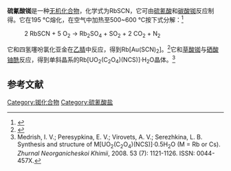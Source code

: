 {{Chembox
| Name = 
| NameEn = 
|CustomizedImage=[[File:Thiocyanat-Ion.svg|File:Thiocyanat-Ion.svg]][[File:Rb+.svg|File:Rb+.svg]]
| IUPACName = 
| IUPACNameZh = 
| OtherNames = 硫氰化铷
| Section1 = {{Chembox Identifiers
|   CASNo = 3879-02-5
|   CASNo_Ref = {{cascite|correct|CAS}}
|   PubChem = 
|   SMILES = [Rb+].[S-]C#N }}
| Section2 = {{Chembox Properties
|   Formula = RbSCN
|   MolarMass = 
|   Appearance = 
|   Density = 2.557 g·cm<sup>−3</sup><ref>Prisyazhnyi, V. D.; Zmievskaya, T. A. Physical-​chemical character of melts of complex compounds alkaline metal thiocyanate, trifluoroacetate-​crown-​ether. ''Ukrainskii Khimicheskii Zhurnal (Russian Edition)'', 2003. 69 (5-6): 9-16. ISSN: 0041-6045.</ref>
|   MeltingPtC = 195
|   BoilingPt = 
|   Solubility =  }}
| Section3 = {{Chembox Hazards
|   MainHazards = 
|   FlashPt = 
|   Autoignition =  }}
}}
'''硫氰酸铷'''是一种[[无机化合物|无机化合物]]，化学式为RbSCN，它可由[[硫氰酸|硫氰酸]]和[[碳酸铷|碳酸铷]]反应制得。它在195 °C熔化，在空气中加热至500~600 °C按下式分解：<ref>{{cite journal|last1=Ptaszyński|first1=B.|last2=Skiba|first2=E.|last3=Krystek|first3=J.|title=Thermal decomposition of alkali metal, copper(I) and silver(I) thiocyanates|journal=Thermochimica Acta|volume=319|issue=1-2|year=1998|pages=75–85|issn=00406031|doi=10.1016/S0040-6031(98)00391-8}}</ref>

: 2 RbSCN + 5 O<sub>2</sub> → Rb<sub>2</sub>SO<sub>4</sub> + SO<sub>2</sub> + 2 CO<sub>2</sub> + N<sub>2</sub>

它和四氢噻吩氯化亚金在[[乙腈|乙腈]]中反应，得到Rb[Au(SCN)<sub>2</sub>]。<ref>{{cite journal|last1=Coker|first1=Nathan L.|last2=Krause Bauer|first2=Jeanette A.|last3=Elder|first3=R. C.|title=Emission Energy Correlates with Inverse of Gold−Gold Distance for Various [Au(SCN)<sub>2</sub>]<sup>−</sup> Salts|journal=Journal of the American Chemical Society|volume=126|issue=1|year=2004|pages=12–13|issn=0002-7863|doi=10.1021/ja037012f}}</ref>它和[[草酸铷|草酸铷]]与[[硒酸铀酰|硒酸铀酰]]反应，得到单斜晶系的Rb[UO<sub>2</sub>(C<sub>2</sub>O<sub>4</sub>)(NCS)]·{{frac|2}}H<sub>2</sub>O晶体。<ref>Medrish, I. V.; Peresypkina, E. V.; Virovets, A. V.; Serezhkina, L. B. Synthesis and structure of M[UO<sub>2</sub>(C<sub>2</sub>O<sub>4</sub>)​(NCS)​]​·0.5H<sub>2</sub>O (M = Rb or Cs). ''Zhurnal Neorganicheskoi Khimii'', 2008. 53 (7): 1121-1126. ISSN: 0044-457X.</ref>

==参考文献==
{{reflist}}

{{铷化合物}}
{{硫氰酸盐}}

[[Category:铷化合物|Category:铷化合物]]
[[Category:硫氰酸盐|Category:硫氰酸盐]]